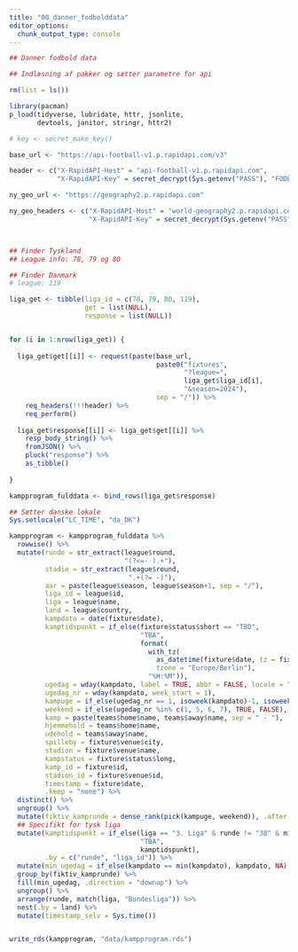 ```yaml
---
title: "00_danner_fodbolddata"
editor_options: 
  chunk_output_type: console
---
```



```r
## Danner fodbold data

## Indlæsning af pakker og sætter parametre for api

rm(list = ls())

library(pacman)
p_load(tidyverse, lubridate, httr, jsonlite, 
       devtools, janitor, stringr, httr2)

# key <- secret_make_key()

base_url <- "https://api-football-v1.p.rapidapi.com/v3"

header <- c("X-RapidAPI-Host" = "api-football-v1.p.rapidapi.com",
            "X-RapidAPI-Key" = secret_decrypt(Sys.getenv("PASS"), "FODBOLD_KEY"))

ny_geo_url <- "https://geography2.p.rapidapi.com"

ny_geo_headers <- c("X-RapidAPI-Host" = "world-geography2.p.rapidapi.com",
                    "X-RapidAPI-Key" = secret_decrypt(Sys.getenv("PASS"), "FODBOLD_KEY"))



## Finder Tyskland 
## League info: 78, 79 og 80

## Finder Danmark
# league: 119

liga_get <- tibble(liga_id = c(78, 79, 80, 119),
                   get = list(NULL),
                   response = list(NULL))


for (i in 1:nrow(liga_get)) {
  
  liga_get$get[[i]] <- request(paste(base_url,
                                     paste0("fixtures",
                                            "?league=",
                                            liga_get$liga_id[i],
                                            "&season=2024"),
                                     sep = "/")) %>% 
    req_headers(!!!header) %>% 
    req_perform()
  
  liga_get$response[[i]] <- liga_get$get[[i]] %>% 
    resp_body_string() %>% 
    fromJSON() %>% 
    pluck("response") %>% 
    as_tibble()
  
}

kampprogram_fulddata <- bind_rows(liga_get$response)

## Sætter danske lokale
Sys.setlocale("LC_TIME", "da_DK")

kampprogram <- kampprogram_fulddata %>% 
  rowwise() %>% 
  mutate(runde = str_extract(league$round, 
                             "(?<=- ).+"), 
         stadie = str_extract(league$round,
                              ".+(?= -)"),
         aar = paste(league$season, league$season+1, sep = "/"),
         liga_id = league$id,
         liga = league$name,
         land = league$country,
         kampdato = date(fixture$date),
         kamptidspunkt = if_else(fixture$status$short == "TBD", 
                                 "TBA",
                                 format(
                                   with_tz(
                                     as_datetime(fixture$date, tz = fixture$timezone),
                                     tzone = "Europe/Berlin"), 
                                   "%H:%M")),
         ugedag = wday(kampdato, label = TRUE, abbr = FALSE, locale = "da_DK.UTF-8", week_start = 1),
         ugedag_nr = wday(kampdato, week_start = 1),
         kampuge = if_else(ugedag_nr == 1, isoweek(kampdato)-1, isoweek(kampdato)),
         weekend = if_else(ugedag_nr %in% c(1, 5, 6, 7), TRUE, FALSE),
         kamp = paste(teams$home$name, teams$away$name, sep = " - "),
         hjemmehold = teams$home$name,
         udehold = teams$away$name,
         spilleby = fixture$venue$city,
         stadion = fixture$venue$name,
         kampstatus = fixture$status$long,
         kamp_id = fixture$id,
         stadion_id = fixture$venue$id,
         timestamp = fixture$date,
         .keep = "none") %>% 
  distinct() %>% 
  ungroup() %>% 
  mutate(fiktiv_kamprunde = dense_rank(pick(kampuge, weekend)), .after = "weekend") %>% 
  ## Specifikt for tysk liga
  mutate(kamptidspunkt = if_else(liga == "3. Liga" & runde != "38" & min(timestamp) == max(timestamp), 
                                 "TBA", 
                                 kamptidspunkt),
         .by = c("runde", "liga_id")) %>% 
  mutate(min_ugedag = if_else(kampdato == min(kampdato), kampdato, NA), .by = fiktiv_kamprunde) %>% 
  group_by(fiktiv_kamprunde) %>%
  fill(min_ugedag, .direction = "downup") %>% 
  ungroup() %>% 
  arrange(runde, match(liga, "Bundesliga")) %>% 
  nest(.by = land) %>% 
  mutate(timestamp_selv = Sys.time())


write_rds(kampprogram, "data/kampprogram.rds")

```


